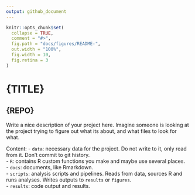 ```yaml
---
output: github_document
---
```


<!-- README.md is generated from README.Rmd. Please edit that file -->

```r
knitr::opts_chunk$set(
  collapse = TRUE,
  comment = "#>",
  fig.path = "docs/figures/README-",
  out.width = "100%",
  fig.width = 10, 
  fig.retina = 3
)
```

# {TITLE}
## {REPO} 

<!-- badges: start -->
<!-- badges: end -->

Write a nice description of your project here.
Imagine someone is looking at the project trying to figure out what its about, 
and what files to look for what.

Content:
- `data`: necessary data for the project. Do not write to it, only read from it. Don't commit to git history.  
- `R`: contains R custom functions you make and maybe use several places.  
- `docs`: documents, like Rmarkdown.  
- `scripts`: analysis scripts and pipelines. Reads from data, sources R and runs analyses. Writes outputs to `results` or `figures`.  
- `results`: code output and results.  
